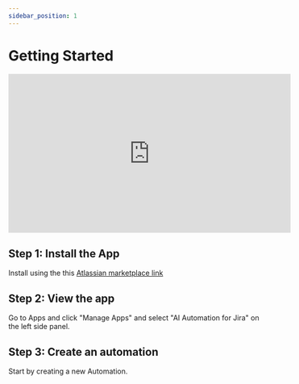 ```yaml
---
sidebar_position: 1
---
```

# Getting Started

<iframe width="560" height="315" src="https://www.youtube.com/embed/4wL6uA7DDik?si=I0V4eG1zlcqkE54Z" title="YouTube video player" frameborder="0" allow="accelerometer; autoplay; clipboard-write; encrypted-media; gyroscope; picture-in-picture; web-share" referrerpolicy="strict-origin-when-cross-origin" allowfullscreen></iframe>

## Step 1: Install the App

Install using the this [Atlassian marketplace link](https://marketplace.atlassian.com/apps/1237112/ai-automation-for-jira?hosting=cloud&tab=overview)

## Step 2: View the app
Go to Apps and click "Manage Apps" and select "AI Automation for Jira" on the left side panel.

## Step 3: Create an automation
Start by creating a new Automation.

